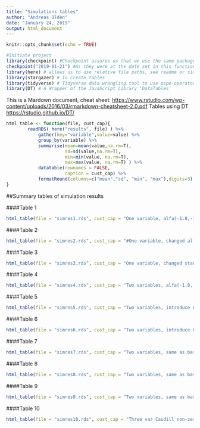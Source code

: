 ```yaml
---
title: "Simulations tables"
author: "Andreas Olden"
date: "January 24, 2019"
output: html_document
---
```


```r
knitr::opts_chunk$set(echo = TRUE)
```

```r

#Initiate project
library(checkpoint) #Checkpoint assures us that we use the same package versions
checkpoint("2019-01-21") #As they were at the date set in this function. i.e "2019-01-21"
library(here) # allows us to use relative file paths, see readme or simulations doc
library(stargazer) # To create tables
library(tidyverse) # Tidyverse data wrangling tool to use pipe-operator
library(DT) # A Wrapper of the JavaScript Library 'DataTables'
```

This is a Mardown document, cheat sheet: <https://www.rstudio.com/wp-content/uploads/2016/03/rmarkdown-cheatsheet-2.0.pdf>
Tables using DT <https://rstudio.github.io/DT/>

```r

html_table <- function(file, cust_cap){
        readRDS( here("results", file) ) %>% 
            gather(key="variable",value=value) %>% 
            group_by(variable) %>% 
            summarise(mean=mean(value,na.rm=T),
                      sd=sd(value,na.rm=T),
                      min=min(value, na.rm=T),
                      max=max(value, na.rm=T) ) %>% 
            datatable(rownames = FALSE, 
                      caption = cust_cap) %>%
            formatRound(columns=c("mean","sd", "min", "max"),digits=3)        
}

```

##Summary tables of simulation results

####Table 1
```r
html_table(file = "simres1.rds", cust_cap = "One variable, alfa(-1.8,-1.5), beta(-0.02), xval(0), xsd(12.3)")
```

####Table 2

```r
html_table(file = "simres2.rds", cust_cap = "#One variable, changed alfa1: alfa(-3,-1.5). This is 200% diff instead of 20%")
```

####Table 3

```r
html_table(file = "simres3.rds", cust_cap = "One variable, changed standard dev of x-var (123 instead of 12.3)")
```

####Table 4

```r
html_table(file = "simres4.rds", cust_cap = "Two variables, alfa(-1.8,-1.5), beta(-0.02, 0.2), xval(0), xsd(12.3, 1.8), corr(0)")
```

####Table 5

```r
html_table(file = "simres5.rds", cust_cap = "Two variables, introduce 0.5 correlation between x's")
```

####Table 6

```r
html_table(file = "simres6.rds", cust_cap = "Two variables, introduce 0.9 correlation between x's")
```

####Table 7

```r
html_table(file = "simres7.rds", cust_cap = "Two variables, same as base but with sd*10 for X1 only")
```

####Table 8

```r
html_table(file = "simres8.rds", cust_cap = "Two variables, same as base but with sd*10 for X1 AND X2")
```

####Table 9

```r
html_table(file = "simres9.rds", cust_cap = "Two variables, same as base but with sd*10 for X1 AND X2 AND CORR(0.9)")
```

####Table 10

```r
html_table(file = "simres10.rds", cust_cap = "Three var Caudill non-zero mean and correlation")
```





